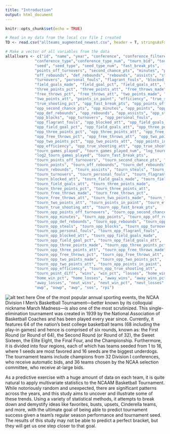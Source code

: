 ```yaml
---
title: "Introduction"
output: html_document
---
```


```r
knitr::opts_chunk$set(echo = TRUE)
```

```r
# Read in my data from the local csv file I created
TD <- read.csv("allteams_augmented_newest.csv", header = T, stringsAsFactors = FALSE)

# Make a vector of all variables from the data
allallvars <- c("id", "name", "year", "conference", "conference_filtered", 
             "conference_type","conference_type_num", "tourn_bid", "tourn_bid_num", 
             "seed", "seed_type", "seed_type_num", "fast_break_pts", 
             "points_off_turnovers", "second_chance_pts", "minutes", "points", 
             "off_rebounds", "def_rebounds", "rebounds", "assists", "steals", "blocks", 
             "turnovers", "personal_fouls", "flagrant_fouls", "blocked_att", 
             "field_goals_made", "field_goal_pct", "field_goals_att", "three_points_made",
             "three_points_pct", "three_points_att", "free_throws_made",
             "free_throws_pct", "free_throws_att", "two_points_made", "two_points_pct",
             "two_points_att", "points_in_paint", "efficiency", "true_shooting_att",
             "true_shooting_pct", "opp_fast_break_pts", "opp_points_off_turnovers",
             "opp_second_chance_pts", "opp_minutes", "opp_points", "opp_off_rebounds", 
             "opp_def_rebounds", "opp_rebounds", "opp_assists", "opp_steals", 
             "opp_blocks", "opp_turnovers", "opp_personal_fouls", 
             "opp_flagrant_fouls", "opp_blocked_att", "opp_field_goals_made", 
             "opp_field_goal_pct", "opp_field_goals_att", "opp_three_points_made", 
             "opp_three_points_pct", "opp_three_points_att", "opp_free_throws_made", 
             "opp_free_throws_pct", "opp_free_throws_att", "opp_two_points_made", 
             "opp_two_points_pct", "opp_two_points_att", "opp_points_in_paint", 
             "opp_efficiency", "opp_true_shooting_att", "opp_true_shooting_pct", 
             "tourn_games_played", "tourn_games_played_num", "log_tourn_games_played", 
             "log2_tourn_games_played", "tourn_fast_break_pts", 
             "tourn_points_off_turnovers", "tourn_second_chance_pts", "tourn_minutes", 
             "tourn_points", "tourn_off_rebounds", "tourn_def_rebounds", 
             "tourn_rebounds", "tourn_assists", "tourn_steals", "tourn_blocks", 
             "tourn_turnovers", "tourn_personal_fouls", "tourn_flagrant_fouls", 
             "tourn_blocked_att", "tourn_field_goals_made", "tourn_field_goal_pct", 
             "tourn_field_goals_att", "tourn_three_points_made", 
             "tourn_three_points_pct", "tourn_three_points_att", 
             "tourn_free_throws_made", "tourn_free_throws_pct", 
             "tourn_free_throws_att", "tourn_two_points_made", "tourn_two_points_pct", 
             "tourn_two_points_att", "tourn_points_in_paint", "tourn_efficiency",
             "tourn_true_shooting_att", "tourn_opp_fast_break_pts", 
             "tourn_opp_points_off_turnovers", "tourn_opp_second_chance_pts", 
             "tourn_opp_minutes", "tourn_opp_points", "tourn_opp_off_rebounds", 
             "tourn_opp_def_rebounds", "tourn_opp_rebounds", "tourn_opp_assists", 
             "tourn_opp_steals", "tourn_opp_blocks", "tourn_opp_turnovers", 
             "tourn_opp_personal_fouls", "tourn_opp_flagrant_fouls", 
             "tourn_opp_blocked_att", "tourn_opp_field_goals_made", 
             "tourn_opp_field_goal_pct", "tourn_opp_field_goals_att", 
             "tourn_opp_three_points_made", "tourn_opp_three_points_pct", 
             "tourn_opp_three_points_att", "tourn_opp_free_throws_made", 
             "tourn_opp_free_throws_pct", "tourn_opp_free_throws_att", 
             "tourn_opp_two_points_made", "tourn_opp_two_points_pct", 
             "tourn_opp_two_points_att", "tourn_opp_points_in_paint", 
             "tourn_opp_efficiency", "tourn_opp_true_shooting_att", 
             "tourn_point_diff", "wins", "win_pct", "losses", "home_wins", 
             "home_win_pct", "home_losses", "away_wins", "away_wins_pct", 
             "away_losses", "neut_wins", "neut_win_pct", "neut_losses", 
             "owp", "oowp", "awp", "sos", "rpi")
```
![alt text here](tourn2019.jpg)
\bigbreak
One of the most popular annual sporting events, the NCAA Division I Men's Basketball Tournament---better known by its colloquial nickname March Madness---is also one of the most scrutinized. This single-elimination tournament was created in 1939 by the National Association of Basketball Coaches and has been played every year since. Currently, it features 64 of the nation's best college basketball teams (68 including the play-in games) and hence is comprised of six rounds, known as: the First Round (or Round of 64), the Second Round (or Round of 32), the Sweet Sixteen, the Elite Eight, the Final Four, and the Championship. Furthermore, it is divided into four regions, each of which has teams seeded from 1 to 16, where 1 seeds are most favored and 16 seeds are the biggest underdogs. The tournament teams include champions from 32 Division I conferences, who receive automatic bids, and 36 teams chosen by the NCAA selection committee, who receive at-large bids.

As a predictive exercise with a huge amount of data on each team, it is quite natural to apply multivariate statistics to the NCAAM Basketball Tournament. While notoriously random and unexpected, there are significant patterns across the years, and this study aims to uncover and illustrate some of these trends. Using a variety of statistical methods, it attempts to break down and demystify ideas like favorites, busts, upsets, Cinderella teams, and more, with the ultimate goal of being able to predict tournament success given a team's regular season performance and tournament seed. The results of this study may not be able to predict a perfect bracket, but they will get us one step closer to that goal.